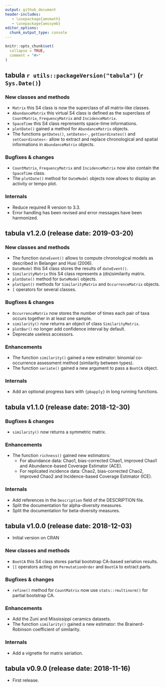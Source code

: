 ```yaml
---
output: github_document
header-includes:
   - \usepackage{amsmath}
   - \usepackage{amssymb}
editor_options: 
  chunk_output_type: console
---
```


<!-- NEWS.md is generated from NEWS.Rmd. Please edit that file -->

```r
knitr::opts_chunk$set(
  collapse = TRUE,
  comment = "#>"
)
```

## tabula `r utils::packageVersion("tabula")` (`r Sys.Date()`)
### New classes and methods
* `Matrix` this S4 class is now the superclass of all matrix-like classes.
* `AbundanceMatrix` this virtual S4 class is defined as the superclass of `CountMatrix`, `FrequencyMatrix` and `IncidenceMatrix`.
* `SpaceTime` this S4 class reprensents space-time informations.
* `plotDate()` gained a method for `AbundanceMatrix` objects.
* The functions `getDates()`, `setDates<-`, `getCoordinates()` and `setCoordinates<-` allow to extract and replace chronological and spatial informations in `AbundanceMatrix` objects.

### Bugfixes & changes
* `CountMatrix`, `FrequencyMatrix` and `IncidenceMatrix` now also contain the `SpaceTime` class.
* The `plotDate()` method for `DateModel` objects now allows to display an activity or tempo plot.

### Internals
* Reduce required R version to 3.3.
* Error handling has been revised and error messages have been harmonized.

## tabula v1.2.0 (release date: 2019-03-20)
### New classes and methods
* The function `dateEvent()` allows to compute chronological models as described in Belanger and Husi (2006).
* `DateModel` this S4 class stores the results of `dateEvent()`.
* `SimilarityMatrix` this S4 class represents a (dis)similarity matrix.
* `plotDate()` method for `DateModel` objects.
* `plotSpot()` methods for `SimilarityMatrix` and `OccurrenceMatrix` objects.
* `[` operators for several classes.

### Bugfixes & changes
* `OccurrenceMatrix` now stores the number of times each pair of taxa occurs together in at least one sample.
* `similarity()` now returns an object of class `SimilarityMatrix`.
* `plotBar()` no longer add confidence interval by default.
* Deprecate useless accessors.

### Enhancements
* The function `similarity()` gained a new estimator: binomial co-occurrence assessment method (similarity between types).
* The function `seriate()` gained a new argument to pass a `BootCA` object.

### Internals
* Add an optional progress bars with `{pbapply}` in long running functions.

## tabula v1.1.0 (release date: 2018-12-30)
### Bugfixes & changes
* `similarity()` now returns a symmetric matrix.

### Enhancements
* The function `richness()` gained new estimators:
  * For abundance data: Chao1, bias-corrected Chao1, improved Chao1 and Abundance-based Coverage Estimator (ACE).
  * For replicated incidence data: Chao2, bias-corrected Chao2, improved Chao2 and Incidence-based Coverage Estimator (ICE).

### Internals
* Add references in the `Description` field of the DESCRIPTION file.
* Split the documentation for alpha-diversity measures.
* Split the documentation for beta-diversity measures.

## tabula v1.0.0 (release date: 2018-12-03)

* Initial version on CRAN

### New classes and methods
* `BootCA` this S4 class stores partial bootstrap CA-based seriation results.
* `[[` operators acting on `PermutationOrder` and `BootCA` to extract parts.

### Bugfixes & changes
* `refine()` method for `CountMatrix` now use `stats::rmultinorm()` for partial bootstrap CA.

### Enhancements
* Add the Zuni and Mississippi ceramics datasets.
* The function `similarity()` gained a new estimator: the Brainerd-Robinson coefficient of similarity.

### Internals
* Add a vignette for matrix seriation.

## tabula v0.9.0 (release date: 2018-11-16)

* First release.
